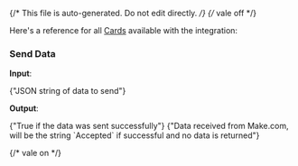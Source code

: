 {/* This file is auto-generated. Do not edit directly. */}
{/* vale off */}

Here's a reference for all [Cards](/learn/reference/cards/introduction) available with the integration:

### Send Data

**Input**:

<Expandable title="input fields">
  <ResponseField
    name="data"
    type="string"
    required
  >
    <span>{"JSON string of data to send"}</span>
  </ResponseField>
</Expandable>

**Output**:

<Expandable title="output">
  <ResponseField
    name="success"
    type="boolean"
    required
  >
    <span>{"True if the data was sent successfully"}</span>
  </ResponseField>
  <ResponseField
    name="response"
    type="string | null"
  >
    <span>{"Data received from Make.com, will be the string `Accepted` if successful and no data is returned"}</span>
  </ResponseField>
</Expandable>


{/* vale on */}